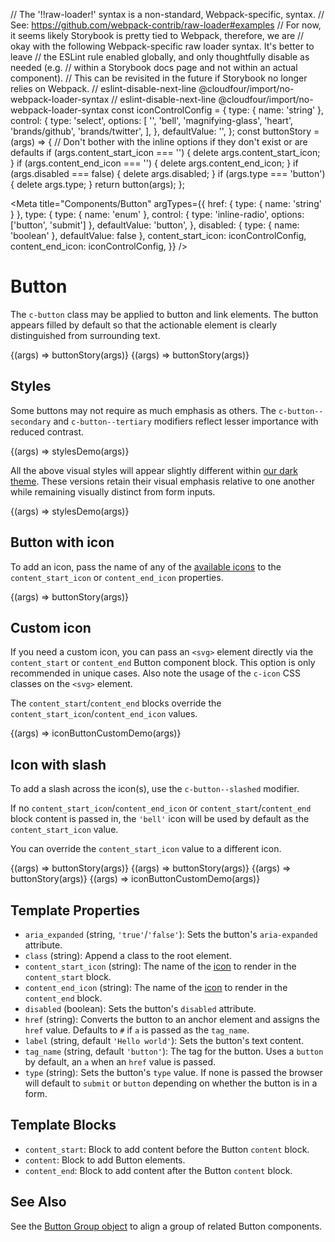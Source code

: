 // The '!!raw-loader!' syntax is a non-standard, Webpack-specific, syntax.
// See: https://github.com/webpack-contrib/raw-loader#examples
// For now, it seems likely Storybook is pretty tied to Webpack, therefore, we are
// okay with the following Webpack-specific raw loader syntax. It's better to leave
// the ESLint rule enabled globally, and only thoughtfully disable as needed (e.g.
// within a Storybook docs page and not within an actual component).
// This can be revisited in the future if Storybook no longer relies on Webpack.
// eslint-disable-next-line @cloudfour/import/no-webpack-loader-syntax
// eslint-disable-next-line @cloudfour/import/no-webpack-loader-syntax
const iconControlConfig = {
  type: { name: 'string' },
  control: {
    type: 'select',
    options: [
      '',
      'bell',
      'magnifying-glass',
      'heart',
      'brands/github',
      'brands/twitter',
    ],
  },
  defaultValue: '',
};
const buttonStory = (args) => {
  // Don't bother with the inline options if they don't exist or are defaults
  if (args.content_start_icon === '') {
    delete args.content_start_icon;
  }
  if (args.content_end_icon === '') {
    delete args.content_end_icon;
  }
  if (args.disabled === false) {
    delete args.disabled;
  }
  if (args.type === 'button') {
    delete args.type;
  }
  return button(args);
};

<Meta
  title="Components/Button"
  argTypes={{
    href: { type: { name: 'string' } },
    type: {
      type: { name: 'enum' },
      control: { type: 'inline-radio', options: ['button', 'submit'] },
      defaultValue: 'button',
    },
    disabled: { type: { name: 'boolean' }, defaultValue: false },
    content_start_icon: iconControlConfig,
    content_end_icon: iconControlConfig,
  }}
/>

# Button

The `c-button` class may be applied to button and link elements. The button appears filled by default so that the actionable element is clearly distinguished from surrounding text.

<Canvas>
  <Story name="Button Element" args={{ label: 'Button', href: false }}>
    {(args) => buttonStory(args)}
  </Story>
  <Story name="Link Element" args={{ label: 'Link', tagName: 'a' }}>
    {(args) => buttonStory(args)}
  </Story>
</Canvas>

## Styles

Some buttons may not require as much emphasis as others. The `c-button--secondary` and `c-button--tertiary` modifiers reflect lesser importance with reduced contrast.

<Canvas>
  <Story
    name="Styles"
    parameters={{ docs: { source: { code: stylesDemoSource } } }}
  >
    {(args) => stylesDemo(args)}
  </Story>
</Canvas>

All the above visual styles will appear slightly different within [our dark theme](/docs/design-themes--dark). These versions retain their visual emphasis relative to one another while remaining visually distinct from form inputs.

<Canvas>
  <Story
    name="Styles (Dark)"
    parameters={{
      theme: 't-dark',
      docs: { source: { code: stylesDemoSource } },
    }}
  >
    {(args) => stylesDemo(args)}
  </Story>
</Canvas>

## Button with icon

To add an icon, pass the name of any of the [available icons](/docs/design-icons--page)
to the `content_start_icon` or `content_end_icon` properties.

<Canvas>
  <Story
    name="Icon"
    args={{
      content_start_icon: 'bell',
      label: 'Get notifications',
    }}
  >
    {(args) => buttonStory(args)}
  </Story>
</Canvas>

## Custom icon

If you need a custom icon, you can pass an `<svg>` element directly via the
`content_start` or `content_end` Button component block. This option is only
recommended in unique cases. Also note the usage of the `c-icon`
CSS classes on the `<svg>` element.

The `content_start`/`content_end` blocks override the
`content_start_icon`/`content_end_icon` values.

<Canvas>
  <Story
    name="Custom Icon"
    parameters={{
      docs: { source: { code: iconButtonCustomDemoSource } },
    }}
  >
    {(args) => iconButtonCustomDemo(args)}
  </Story>
</Canvas>

## Icon with slash

To add a slash across the icon(s), use the `c-button--slashed` modifier.

If no `content_start_icon`/`content_end_icon` or `content_start`/`content_end` block content is passed in, the `'bell'` icon will be used by default as the `content_start_icon` value.

You can override the `content_start_icon` value to a different icon.

<Canvas>
  <Story
    name="Slashed Icon"
    args={{
      class: 'c-button--slashed',
    }}
  >
    {(args) => buttonStory(args)}
  </Story>
  <Story
    name="Secondary Button with Slashed Icon"
    args={{
      class: 'c-button--secondary c-button--slashed',
    }}
  >
    {(args) => buttonStory(args)}
  </Story>
  <Story
    name="Tertiary Button with Slashed Icon"
    args={{
      class: 'c-button--tertiary c-button--slashed',
    }}
  >
    {(args) => buttonStory(args)}
  </Story>
  <Story
    name="Slashed Custom Icon"
    parameters={{
      docs: { source: { code: iconButtonCustomDemoSource } },
    }}
  >
    {(args) => iconButtonCustomDemo(args)}
  </Story>
</Canvas>

## Template Properties

- `aria_expanded` (string, `'true'`/`'false'`): Sets the button's `aria-expanded` attribute.
- `class` (string): Append a class to the root element.
- `content_start_icon` (string): The name of the [icon](/docs/design-icons--page) to render in the `content_start` block.
- `content_end_icon` (string): The name of the [icon](/docs/design-icons--page) to render in the `content_end` block.
- `disabled` (boolean): Sets the button's `disabled` attribute.
- `href` (string): Converts the button to an anchor element and assigns the `href` value. Defaults to `#` if `a` is passed as the `tag_name`.
- `label` (string, default `'Hello world'`): Sets the button's text content.
- `tag_name` (string, default `'button'`): The tag for the button. Uses a `button` by default, an `a` when an `href` value is passed.
- `type` (string): Sets the button's `type` value. If none is passed the browser will default to `submit` or `button` depending on whether the button is in a form.

## Template Blocks

- `content_start`: Block to add content before the Button `content` block.
- `content`: Block to add Button elements.
- `content_end`: Block to add content after the Button `content` block.

## See Also

See the [Button Group object](/docs/objects-button-group--default-story) to align a group of related Button components.
